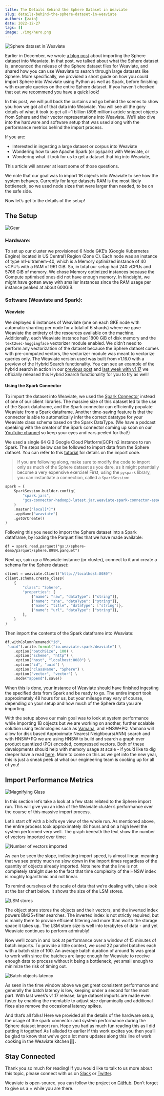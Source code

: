 ```yaml
---
title: The Details Behind the Sphere Dataset in Weaviate
slug: details-behind-the-sphere-dataset-in-weaviate
authors: [zain]
date: 2022-12-27
tags: []
image: ./img/hero.png
---
```


![Sphere dataset in Weaviate](./img/hero.png)

Earlier in December, we wrote [a blog post](/blog/sphere-dataset-in-weaviate) about importing the Sphere dataset into Weaviate. In that post, we talked about what the Sphere dataset is, announced the release of the Sphere dataset files for Weaviate, and shared how you can use Weaviate to search through large datasets like Sphere. More specifically, we provided a short guide on how you could import Sphere into Weaviate using Python as well as Spark, before finishing with example queries on the entire Sphere dataset. If you haven’t checked that out we recommend you have a quick look!

<!-- truncate -->

In this post, we will pull back the curtains and go behind the scenes to show you how we got all of that data into Weaviate. You will see all the gory details of what it took to get all ~1 billion (898 million) article snippet objects from Sphere and their vector representations into Weaviate. We’ll also dive into the hardware and software setup that was used along with the performance metrics behind the import process.

If you are:

* Interested in ingesting a large dataset or corpus into Weaviate
* Wondering how to use Apache Spark (or pyspark) with Weaviate, or 
* Wondering what it took for us to get a dataset that big into Weaviate, 

This article will answer at least some of those questions.

We note that our goal was to import 1B objects into Weaviate to see how the system behaves. Currently for large datasets RAM is the most likely bottleneck, so we used node sizes that were larger than needed, to be on the safe side. 

Now let’s get to the details of the setup!

## The Setup

![Gear](./img/gear.png)

### Hardware:

To set up our cluster we provisioned 6 Node GKE’s (Google Kubernetes Engine) located in US Central1 Region (Zone C). Each node was an instance of type m1-ultramem-40, which is a Memory optimized instance of 40 vCPU’s with a RAM of 961 GiB. So, in total our setup had 240 vCPUs and 5766 GiB of memory. We chose Memory optimized instances because the Compute optimised ones did not have enough memory. In hindsight, we might have gotten away with smaller instances since the RAM usage per instance peaked at about 600GiB.

### Software (Weaviate and Spark):

#### Weaviate

We deployed 6 instances of Weaviate (one on each GKE node with automatic sharding per node for a total of 6 shards) where we gave Weaviate the entirety of the resources available on the machine. Additionally, each Weaviate instance had 1800 GiB of disk memory and the `text2vec-huggingface` vectorizer module enabled. We didn’t need to perform any vectorization of the dataset because the Sphere dataset comes with pre-computed vectors, the vectorizer module was meant to vectorize queries only. The Weaviate version used was built from v1.16.0 with a preview of the Hybrid Search functionality. You can see an example of the hybrid search in action in our [previous post](/blog/sphere-dataset-in-weaviate) and [last week with v1.17](/blog/weaviate-1-17-release) we officially released this Hybrid Search functionality for you to try as well!

#### Using the Spark Connector

To import the dataset into Weaviate, we used the [Spark Connector](https://github.com/weaviate/weaviate-spark-connector) instead of one of our client libraries. The massive size of this dataset led to the use of the Spark dataframe, and the Spark connector can efficiently populate Weaviate from a Spark dataframe. Another time-saving feature is that the connector is able to automatically infer the correct datatype for your Weaviate class schema based on the Spark DataType. (We have a podcast speaking with the creator of the Spark connector coming up soon on our [YouTube channel](https://www.youtube.com/@Weaviate) so keep your eyes and ears peeled for that!)

We used a single 64 GiB Google Cloud Platform(GCP) n2 instance to run Spark. The steps below can be followed to import data from the Sphere dataset. You can refer to this [tutorial](/developers/weaviate/tutorials/spark-connector) for details on the import code. 

> If you are following along, make sure to modify the code to import only as much of the Sphere dataset as you dare, as it might potentially become a very expensive exercise! 
First, using the `pyspark` library, you can instantiate a connection, called a `SparkSession`: 

```python
spark = (
    SparkSession.builder.config(
        "spark.jars",
        "gcs-connector-hadoop3-latest.jar,weaviate-spark-connector-assembly-v0.1.2.jar",
    )
    .master("local[*]")
    .appName("weaviate")
    .getOrCreate()
)
```

Following this you need to import the Sphere dataset into a Spark dataframe, by loading the Parquet files that we have made available:


```
df = spark.read.parquet("gs://sphere-demo/parquet/sphere.899M.parquet")
```

Next up, spin up a Weaviate instance (or cluster), connect to it and create a schema for the Sphere dataset:

```python
client = weaviate.Client("http://localhost:8080")
client.schema.create_class(
    {
        "class": "Sphere",
        "properties": [
            {"name": "raw", "dataType": ["string"]},
            {"name": "sha", "dataType": ["string"]},
            {"name": "title", "dataType": ["string"]},
            {"name": "url", "dataType": ["string"]},
        ],
    }
)
```

Then import the contents of the Spark dataframe into Weaviate:

```python
df.withColumnRenamed("id",
 "uuid").write.format("io.weaviate.spark.Weaviate") \
    .option("batchSize", 100) \
    .option("scheme", "http") \
    .option("host", "localhost:8080") \
    .option("id", "uuid") \
    .option("className", "Sphere") \
    .option("vector", "vector") \
    .mode("append").save()
```

When this is done, your instance of Weaviate should have finished ingesting the specified data from Spark and be ready to go. The entire import took approximately 48 hours for us, but your mileage may vary of course, depending on your setup and how much of the Sphere data you are importing.

With the setup above our main goal was to look at system performance while importing 1B objects but we are working on another, further scalable solution using technologies such as [Vamana](https://github.com/microsoft/DiskANN), and HNSW+PQ. Vamana will allow for disk based Approximate Nearest Neighbours(ANN) search and with HNSW+PQ we are using HNSW to build and search a graph over product quantized (PQ) encoded, compressed vectors. Both of these developments should help with memory usage at scale - if you’d like to dig deeper have a read [here](/blog/ANN-algorithms-Vamana-vs-HNSW). More to come on this as we get into the new year, this is just a sneak peek at what our engineering team is cooking up for all of you!

## Import Performance Metrics
![Magnifying Glass](./img/magnifying-glass.png)

In this section let’s take a look at a few stats related to the Sphere import run. This will give you an idea of the Weaviate cluster’s performance over the course of this massive import process. 

Let’s start off with a bird’s eye view of the whole run. As mentioned above, the entire process took approximately 48 hours and on a high level the system performed very well. The graph beneath the text show the number of vectors imported over time: 

![Number of vectors imported](./img/number-of-vectors-imported.png)

As can be seen the slope, indicating import speed, is almost linear. meaning that we see pretty much no slow down in the import times regardless of the quantity of objects already imported. Note here that the line is not completely straight due to the fact that time complexity of the HNSW index is roughly logarithmic and not linear.

To remind ourselves of the scale of data that we’re dealing with, take a look at the bar chart below. It shows the size of the LSM stores. 

![LSM stores](./img/LSM-stores.png)

The object store stores the objects and their vectors, and the inverted index powers BM25+filter searches. The inverted index is not strictly required, but is mainly there to provide efficient filtering and more than worth the storage space it takes up. The LSM store size is well into terabytes of data - and yet Weaviate continues to perform admirably!

Now we’ll zoom in and look at performance over a window of 15 minutes of batch imports. To provide a little context, we used 22 parallel batches each with a batch size of 100. An average batch duration of around 1s was great to work with since the batches are large enough for Weaviate to receive enough data to process without it being a bottleneck, yet small enough to minimize the risk of timing out.

![Batch objects latency](./img/batch-objects-latency.png)

As seen in the time window above we get great consistent performance and generally the batch latency is low, keeping under a second for the most part. With last week’s v1.17 release, large dataset imports are made even faster by enabling the memtable to adjust size dynamically and additional fixes also remove the occasional latency spikes.

And that’s all folks! Here we provided all the details of the hardware setup, the usage of the spark connector and system performance during the Sphere dataset import run. Hope you had as much fun reading this as I did putting it together! As I alluded to earlier if this work excites you then you’ll be glad to know that we’ve got a lot more updates along this line of work cooking in the Weaviate kitchen🧑‍🍳.


## Stay Connected
Thank you so much for reading! If you would like to talk to us more about this topic, please connect with us on [Slack](https://join.slack.com/t/weaviate/shared_invite/zt-goaoifjr-o8FuVz9b1HLzhlUfyfddhw) or [Twitter](https://twitter.com/weaviate_io). 

Weaviate is open-source, you can follow the project on [GitHub](https://github.com/weaviate/weaviate). Don't forget to give us a ⭐️ while you are there.
